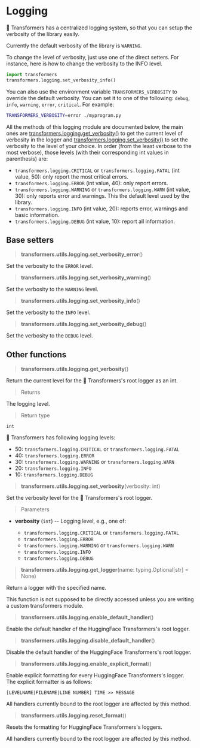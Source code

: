 <script>
</script>

<!--Copyright 2020 The HuggingFace Team. All rights reserved.

Licensed under the Apache License, Version 2.0 (the "License"); you may not use this file except in compliance with
the License. You may obtain a copy of the License at

http://www.apache.org/licenses/LICENSE-2.0

Unless required by applicable law or agreed to in writing, software distributed under the License is distributed on
an "AS IS" BASIS, WITHOUT WARRANTIES OR CONDITIONS OF ANY KIND, either express or implied. See the License for the
specific language governing permissions and limitations under the License.
-->

# Logging

🤗 Transformers has a centralized logging system, so that you can setup the verbosity of the library easily.

Currently the default verbosity of the library is `WARNING`.

To change the level of verbosity, just use one of the direct setters. For instance, here is how to change the verbosity
to the INFO level.

```python
import transformers
transformers.logging.set_verbosity_info()
```

You can also use the environment variable `TRANSFORMERS_VERBOSITY` to override the default verbosity. You can set it
to one of the following: `debug`, `info`, `warning`, `error`, `critical`. For example:

```bash
TRANSFORMERS_VERBOSITY=error ./myprogram.py
```

All the methods of this logging module are documented below, the main ones are
[transformers.logging.get_verbosity()](main_classes/logging.html#transformers.utils.logging.get_verbosity) to get the current level of verbosity in the logger and
[transformers.logging.set_verbosity()](main_classes/logging.html#transformers.utils.logging.set_verbosity) to set the verbosity to the level of your choice. In order (from the least
verbose to the most verbose), those levels (with their corresponding int values in parenthesis) are:

- `transformers.logging.CRITICAL` or `transformers.logging.FATAL` (int value, 50): only report the most
  critical errors.
- `transformers.logging.ERROR` (int value, 40): only report errors.
- `transformers.logging.WARNING` or `transformers.logging.WARN` (int value, 30): only reports error and
  warnings. This the default level used by the library.
- `transformers.logging.INFO` (int value, 20): reports error, warnings and basic information.
- `transformers.logging.DEBUG` (int value, 10): report all information.

## Base setters

<a id='transformers.utils.logging.set_verbosity_error'></a>
> **transformers.utils.logging.set\_verbosity\_error**()

Set the verbosity to the `ERROR` level.

<a id='transformers.utils.logging.set_verbosity_warning'></a>
> **transformers.utils.logging.set\_verbosity\_warning**()

Set the verbosity to the `WARNING` level.

<a id='transformers.utils.logging.set_verbosity_info'></a>
> **transformers.utils.logging.set\_verbosity\_info**()

Set the verbosity to the `INFO` level.

<a id='transformers.utils.logging.set_verbosity_debug'></a>
> **transformers.utils.logging.set\_verbosity\_debug**()

Set the verbosity to the `DEBUG` level.

## Other functions

<a id='transformers.utils.logging.get_verbosity'></a>
> **transformers.utils.logging.get\_verbosity**()


Return the current level for the 🤗 Transformers's root logger as an int.

> Returns

The logging level.

> Return type

`int`

<Tip>

🤗 Transformers has following logging levels:

- 50: `transformers.logging.CRITICAL` or `transformers.logging.FATAL`
- 40: `transformers.logging.ERROR`
- 30: `transformers.logging.WARNING` or `transformers.logging.WARN`
- 20: `transformers.logging.INFO`
- 10: `transformers.logging.DEBUG`

</Tip>


<a id='transformers.utils.logging.set_verbosity'></a>
> **transformers.utils.logging.set\_verbosity**(verbosity: int)


Set the verbosity level for the 🤗 Transformers's root logger.

> Parameters

- **verbosity** (`int`) --
  Logging level, e.g., one of:

  - `transformers.logging.CRITICAL` or `transformers.logging.FATAL`
  - `transformers.logging.ERROR`
  - `transformers.logging.WARNING` or `transformers.logging.WARN`
  - `transformers.logging.INFO`
  - `transformers.logging.DEBUG`


<a id='transformers.utils.logging.get_logger'></a>
> **transformers.utils.logging.get\_logger**(name: typing.Optional[str] = None)


Return a logger with the specified name.

This function is not supposed to be directly accessed unless you are writing a custom transformers module.


<a id='transformers.utils.logging.enable_default_handler'></a>
> **transformers.utils.logging.enable\_default\_handler**()

Enable the default handler of the HuggingFace Transformers's root logger.

<a id='transformers.utils.logging.disable_default_handler'></a>
> **transformers.utils.logging.disable\_default\_handler**()

Disable the default handler of the HuggingFace Transformers's root logger.

<a id='transformers.utils.logging.enable_explicit_format'></a>
> **transformers.utils.logging.enable\_explicit\_format**()


Enable explicit formatting for every HuggingFace Transformers's logger. The explicit formatter is as follows:

```
[LEVELNAME|FILENAME|LINE NUMBER] TIME >> MESSAGE
```

All handlers currently bound to the root logger are affected by this method.


<a id='transformers.utils.logging.reset_format'></a>
> **transformers.utils.logging.reset\_format**()


Resets the formatting for HuggingFace Transformers's loggers.

All handlers currently bound to the root logger are affected by this method.

